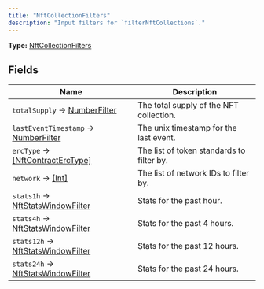 ```yaml
---
title: "NftCollectionFilters"
description: "Input filters for `filterNftCollections`."
---
```


**Type:** [NftCollectionFilters](/api-reference/types/nftcollectionfilters)

## Fields

| Name | Description |
|------|-------------|
| `totalSupply` → [NumberFilter](/api-reference/types/numberfilter) | The total supply of the NFT collection. |
| `lastEventTimestamp` → [NumberFilter](/api-reference/types/numberfilter) | The unix timestamp for the last event. |
| `ercType` → [[NftContractErcType]](/api-reference/types/nftcontracterctype) | The list of token standards to filter by. |
| `network` → [[Int]](/api-reference/types/int) | The list of network IDs to filter by. |
| `stats1h` → [NftStatsWindowFilter](/api-reference/types/nftstatswindowfilter) | Stats for the past hour. |
| `stats4h` → [NftStatsWindowFilter](/api-reference/types/nftstatswindowfilter) | Stats for the past 4 hours. |
| `stats12h` → [NftStatsWindowFilter](/api-reference/types/nftstatswindowfilter) | Stats for the past 12 hours. |
| `stats24h` → [NftStatsWindowFilter](/api-reference/types/nftstatswindowfilter) | Stats for the past 24 hours. |

